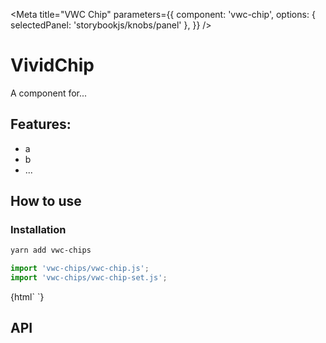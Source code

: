 

<Meta
  title="VWC Chip"
  parameters={{
    component: 'vwc-chip',
    options: { selectedPanel: 'storybookjs/knobs/panel' },
  }}
/>

# VividChip

A component for...

## Features:

- a
- b
- ...

## How to use

### Installation

```bash
yarn add vwc-chips
```

```js
import 'vwc-chips/vwc-chip.js'; 
import 'vwc-chips/vwc-chip-set.js';
```

<Preview withToolbar>
  <Story name="Simple">
    {html`
      <vwc-chip-set>
        <vwc-chip label="Default"></vwc-chip>
        <vwc-chip label="Removable" removable></vwc-chip>
      </vwc-chip-set>
    `}
  </Story>
</Preview>

## API

<Props of="vwc-chip" />
